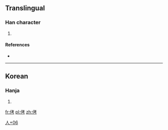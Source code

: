==Translingual==

===Han character===
{{Han char|rn=9|rad=人|as=06|sn=8|four=|canj=人十大尸 (OJKS)}}

# {{defn|Han|sort=人06}}

====References====
* {{Han ref|kx=0102.291|dj=0218.161|hdz=10144.011|uh=4FA4|ud=20388}}

----

==Korean==

===Hanja===
{{ko-hanja|hangeul=[[고]]|rv=go|mr=ko}}

# {{defn|lang=ko|sort=人06}}

[[Category:Korean-only CJKV Characters|人+06]]

[[fr:侤]]
[[pl:侤]]
[[zh:侤]]